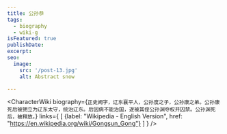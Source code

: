 ```yaml
---
title: 公孙恭
tags:
  - biography
  - wiki-g
isFeatured: true
publishDate:
excerpt:
seo:
  image:
    src: '/post-13.jpg'
    alt: Abstract snow

---
```



<CharacterWiki
  biography={`正史阙字，辽东襄平人，公孙度之子，公孙康之弟。公孙康死后被拥立为辽东太守，统治辽东。后因病不能治国，遂被其侄公孙渊夺权并囚禁。公孙渊死后，被释放。`}
  links={
    [
      {label: "Wikipedia - English Version", href: "https://en.wikipedia.org/wiki/Gongsun_Gong"}
    ]
  }
/>
